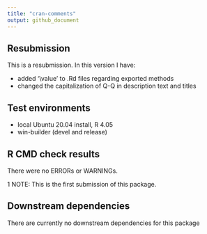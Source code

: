 ```yaml
---
title: "cran-comments"
output: github_document
---
```

## Resubmission
This is a resubmission.  In this version I have:

* added '\\value' to .Rd files regarding exported methods
* changed the capitalization of Q-Q in description text and titles

## Test environments
* local Ubuntu 20.04 install, R 4.05
* win-builder (devel and release)

## R CMD check results
There were no ERRORs or WARNINGs. 

1 NOTE: This is the first submission of this package.

## Downstream dependencies
There are currently no downstream dependencies for this package
